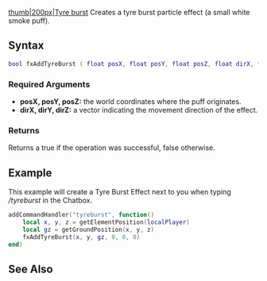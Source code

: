 
{{Client function}}
[[/Image:Fxtyreburst.png.md|thumb|200px|Tyre burst]]
Creates a tyre burst particle effect (a small white smoke puff).

==Syntax==
<syntaxhighlight lang="lua">
bool fxAddTyreBurst ( float posX, float posY, float posZ, float dirX, float dirY, float dirZ )
</syntaxhighlight>
{{OOP||[[/Effect.md|Effect]].addTyreBurst}}

===Required Arguments===
*'''posX, posY, posZ:''' the world coordinates where the puff originates.
*'''dirX, dirY, dirZ:''' a vector indicating the movement direction of the effect.

===Returns===
Returns a true if the operation was successful, false otherwise.

==Example==
<section name="Client" class="client" show="true">
This example will create a Tyre Burst Effect next to you when typing ''/tyreburst'' in the Chatbox.

<syntaxhighlight lang="lua">
addCommandHandler("tyreburst", function()
    local x, y, z = getElementPosition(localPlayer)
    local gz = getGroundPosition(x, y, z)
    fxAddTyreBurst(x, y, gz, 0, 0, 0)
end)
</syntaxhighlight>
</section>

==See Also==
{{Client Effects functions}}